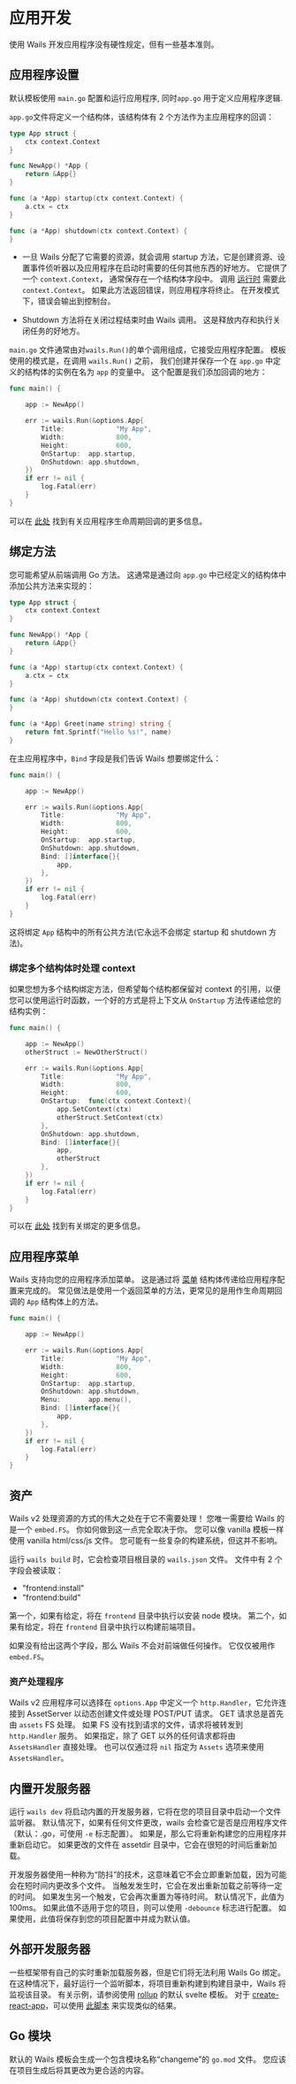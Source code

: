 # 应用开发

使用 Wails 开发应用程序没有硬性规定，但有一些基本准则。

## 应用程序设置

默认模板使用 `main.go` 配置和运行应用程序, 同时`app.go` 用于定义应用程序逻辑.

`app.go`文件将定义一个结构体，该结构体有 2 个方法作为主应用程序的回调：

```go title="app.go"
type App struct {
    ctx context.Context
}

func NewApp() *App {
    return &App{}
}

func (a *App) startup(ctx context.Context) {
    a.ctx = ctx
}

func (a *App) shutdown(ctx context.Context) {
}
```

- 一旦 Wails 分配了它需要的资源，就会调用 startup 方法，它是创建资源、设置事件侦听器以及应用程序在启动时需要的任何其他东西的好地方。 它提供了一个 `context.Context`， 通常保存在一个结构体字段中。 调用 [运行时](../reference/runtime/intro) 需要此`context.Context`。 如果此方法返回错误，则应用程序将终止。 在开发模式下，错误会输出到控制台。

- Shutdown 方法将在关闭过程结束时由 Wails 调用。 这是释放内存和执行关闭任务的好地方。

`main.go` 文件通常由对`wails.Run()`的单个调用组成，它接受应用程序配置。 模板使用的模式是，在调用 `wails.Run()` 之前， 我们创建并保存一个在 `app.go` 中定义的结构体的实例在名为 `app` 的变量中。 这个配置是我们添加回调的地方：

```go {3,9,10} title="main.go"
func main() {

    app := NewApp()

    err := wails.Run(&options.App{
        Title:             "My App",
        Width:             800,
        Height:            600,
        OnStartup:  app.startup,
        OnShutdown: app.shutdown,
    })
    if err != nil {
        log.Fatal(err)
    }
}

```

可以在 [此处](../howdoesitwork#应用程序生命周期回调) 找到有关应用程序生命周期回调的更多信息。

## 绑定方法

您可能希望从前端调用 Go 方法。 这通常是通过向 `app.go` 中已经定义的结构体中添加公共方法来实现的：

```go {16-18} title="app.go"
type App struct {
    ctx context.Context
}

func NewApp() *App {
    return &App{}
}

func (a *App) startup(ctx context.Context) {
    a.ctx = ctx
}

func (a *App) shutdown(ctx context.Context) {
}

func (a *App) Greet(name string) string {
    return fmt.Sprintf("Hello %s!", name)
}
```

在主应用程序中，`Bind` 字段是我们告诉 Wails 想要绑定什么：

```go {11-13} title="main.go"
func main() {

    app := NewApp()

    err := wails.Run(&options.App{
        Title:             "My App",
        Width:             800,
        Height:            600,
        OnStartup:  app.startup,
        OnShutdown: app.shutdown,
        Bind: []interface{}{
            app,
        },
    })
    if err != nil {
        log.Fatal(err)
    }
}

```

这将绑定 `App` 结构中的所有公共方法(它永远不会绑定 startup 和 shutdown 方法)。

### 绑定多个结构体时处理 context

如果您想为多个结构绑定方法，但希望每个结构都保留对 context 的引用，以便您可以使用运行时函数，一个好的方式是将上下文从 `OnStartup` 方法传递给您的结构实例：

```go
func main() {

    app := NewApp()
    otherStruct := NewOtherStruct()

    err := wails.Run(&options.App{
        Title:             "My App",
        Width:             800,
        Height:            600,
        OnStartup:  func(ctx context.Context){
            app.SetContext(ctx)
            otherStruct.SetContext(ctx)
        },
        OnShutdown: app.shutdown,
        Bind: []interface{}{
            app,
            otherStruct
        },
    })
    if err != nil {
        log.Fatal(err)
    }
}
```

可以在 [此处](../howdoesitwork.mdx#method-binding) 找到有关绑定的更多信息。

## 应用程序菜单

Wails 支持向您的应用程序添加菜单。 这是通过将 [菜单](../reference/menus#菜单) 结构体传递给应用程序配置来完成的。 常见做法是使用一个返回菜单的方法，更常见的是用作生命周期回调的 `App` 结构体上的方法。

```go {11} title="main.go"
func main() {

    app := NewApp()

    err := wails.Run(&options.App{
        Title:             "My App",
        Width:             800,
        Height:            600,
        OnStartup:  app.startup,
        OnShutdown: app.shutdown,
        Menu:       app.menu(),
        Bind: []interface{}{
            app,
        },
    })
    if err != nil {
        log.Fatal(err)
    }
}

```

## 资产

Wails v2 处理资源的方式的伟大之处在于它不需要处理！ 您唯一需要给 Wails 的是一个 `embed.FS`。 你如何做到这一点完全取决于你。 您可以像 vanilla 模板一样使用 vanilla html/css/js 文件。 您可能有一些复杂的构建系统，但这并不影响。

运行 `wails build` 时，它会检查项目根目录的 `wails.json` 文件。 文件中有 2 个字段会被读取：

- "frontend:install"
- "frontend:build"

第一个，如果有给定，将在 `frontend` 目录中执行以安装 node 模块。 第二个，如果有给定，将在 `frontend` 目录中执行以构建前端项目。

如果没有给出这两个字段，那么 Wails 不会对前端做任何操作。 它仅仅被用作 `embed.FS`。

### 资产处理程序

Wails v2 应用程序可以选择在 `options.App` 中定义一个 `http.Handler`，它允许连接到 AssetServer 以动态创建文件或处理 POST/PUT 请求。 GET 请求总是首先由 `assets` FS 处理。 如果 FS 没有找到请求的文件，请求将被转发到 `http.Handler` 服务。 如果指定，除了 GET 以外的任何请求都将由 `AssetsHandler` 直接处理。 也可以仅通过将 `nil` 指定为 `Assets` 选项来使用 `AssetsHandler`。

## 内置开发服务器

运行 `wails dev` 将启动内置的开发服务器，它将在您的项目目录中启动一个文件监听器。 默认情况下，如果有任何文件更改，wails 会检查它是否是应用程序文件（默认：.go，可使用 `-e` 标志配置）。 如果是，那么它将重新构建您的应用程序并重新启动它。 如果更改的文件在 assetdir 目录中，它会在很短的时间后重新加载。

开发服务器使用一种称为“防抖”的技术，这意味着它不会立即重新加载，因为可能会在短时间内更改多个文件。 当触发发生时，它会在发出重新加载之前等待一定的时间。 如果发生另一个触发，它会再次重置为等待时间。 默认情况下，此值为 100ms。 如果此值不适用于您的项目，则可以使用 `-debounce` 标志进行配置。 如果使用，此值将保存到您的项目配置中并成为默认值。

## 外部开发服务器

一些框架带有自己的实时重新加载服务器，但是它们将无法利用 Wails Go 绑定。 在这种情况下，最好运行一个监听脚本，将项目重新构建到构建目录中，Wails 将监视该目录。 有关示例，请参阅使用 [rollup](https://rollupjs.org/guide/en/) 的默认 svelte 模板。 对于 [create-react-app](https://create-react-app.dev/)，可以使用 [此脚本](https://gist.github.com/int128/e0cdec598c5b3db728ff35758abdbafd) 来实现类似的结果。

## Go 模块

默认的 Wails 模板会生成一个包含模块名称“changeme”的 `go.mod` 文件。 您应该在项目生成后将其更改为更合适的内容。
